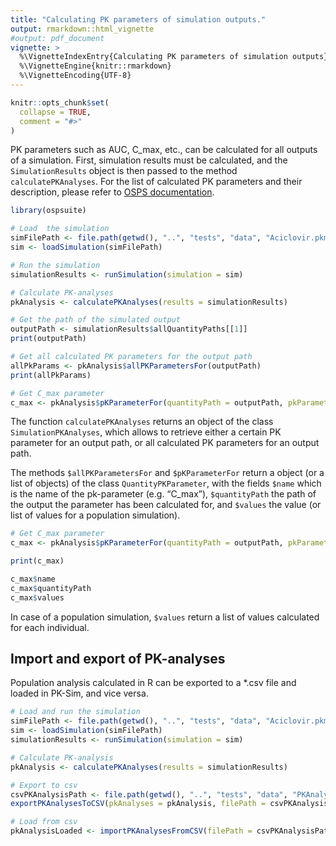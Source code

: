 ```yaml
---
title: "Calculating PK parameters of simulation outputs."
output: rmarkdown::html_vignette
#output: pdf_document
vignette: >
  %\VignetteIndexEntry{Calculating PK parameters of simulation outputs}
  %\VignetteEngine{knitr::rmarkdown}
  %\VignetteEncoding{UTF-8}
---
```


```r
knitr::opts_chunk$set(
  collapse = TRUE,
  comment = "#>"
)
```

PK parameters such as AUC, C_max, etc., can be calculated for all outputs of a simulation. First, simulation results must be calculated, and the `SimulationResults` object is then passed to the method `calculatePKAnalyses`. For the list of calculated PK parameters and their description, please refer to [OSPS documentation](https://docs.open-systems-pharmacology.org/working-with-pk-sim/pk-sim-documentation/pk-sim-simulations#pk-analysis-view).


```r
library(ospsuite)

# Load  the simulation
simFilePath <- file.path(getwd(), "..", "tests", "data", "Aciclovir.pkml", fsep = .Platform$file.sep)
sim <- loadSimulation(simFilePath)

# Run the simulation
simulationResults <- runSimulation(simulation = sim)

# Calculate PK-analyses
pkAnalysis <- calculatePKAnalyses(results = simulationResults)

# Get the path of the simulated output
outputPath <- simulationResults$allQuantityPaths[[1]]
print(outputPath)

# Get all calculated PK parameters for the output path
allPkParams <- pkAnalysis$allPKParametersFor(outputPath)
print(allPkParams)

# Get C_max parameter
c_max <- pkAnalysis$pKParameterFor(quantityPath = outputPath, pkParameter = "C_max")
```

The function `calculatePKAnalyses` returns an object of the class `SimulationPKAnalyses`, which allows to retrieve either a certain PK parameter for an output path, or all calculated PK parameters for an output path.

The methods `$allPKParametersFor` and `$pKParameterFor` return a object (or a list of objects) of the class `QuantityPKParameter`, with the fields `$name` which is the name of the pk-parameter (e.g. "C_max"), `$quantityPath` the path of the output the parameter has been calculated for, and `$values` the value (or list of values for a population simulation).

```r
# Get C_max parameter
c_max <- pkAnalysis$pKParameterFor(quantityPath = outputPath, pkParameter = "C_max")

print(c_max)

c_max$name
c_max$quantityPath
c_max$values
```

In case of a population simulation, `$values` return a list of values calculated for each individual.

## Import and export of PK-analyses
Population analysis calculated in R can be exported to a *.csv file and loaded in PK-Sim, and vice versa.

```r
# Load and run the simulation
simFilePath <- file.path(getwd(), "..", "tests", "data", "Aciclovir.pkml", fsep = .Platform$file.sep)
sim <- loadSimulation(simFilePath)
simulationResults <- runSimulation(simulation = sim)

# Calculate PK-analysis
pkAnalysis <- calculatePKAnalyses(results = simulationResults)

# Export to csv
csvPKAnalysisPath <- file.path(getwd(), "..", "tests", "data", "PKAnalyses.csv", fsep = .Platform$file.sep)
exportPKAnalysesToCSV(pkAnalyses = pkAnalysis, filePath = csvPKAnalysisPath)

# Load from csv
pkAnalysisLoaded <- importPKAnalysesFromCSV(filePath = csvPKAnalysisPath, simulation = sim)
```
